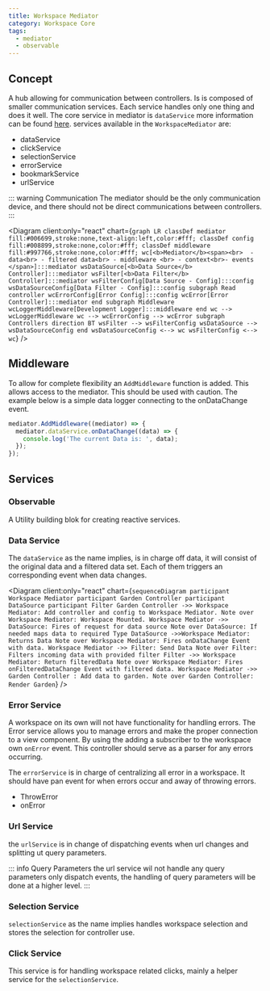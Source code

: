 ---
title: Workspace Mediator
category: Workspace Core
tags:
  - mediator
  - observable
---


## Concept

A hub allowing for communication between controllers. Is is composed of smaller communication services. Each service handles only one thing and does it well. The core service in mediator is `dataService` more information can be found [here]("/services/#data-service").
services available in the `WorkspaceMediator` are:

- dataService
- clickService
- selectionService
- errorService
- bookmarkService
- urlService

::: warning Communication
The mediator should be the only communication device, and there should not be direct communications between controllers.
:::

<Diagram
  client:only="react"
  chart={`graph LR
    classDef mediator fill:#006699,stroke:none,text-align:left,color:#fff;
    classDef config fill:#008899,stroke:none,color:#fff;
    classDef middleware fill:#997766,stroke:none,color:#fff;
    wc[<b>Mediator</b><span><br>  - data<br> - filtered data<br> - middleware <br> - context<br>- events </span>]:::mediator
    wsDataSource[<b>Data Source</b> Controller]:::mediator
    wsFilter[<b>Data Filter</b> Controller]:::mediator
    wsFilterConfig[Data Source - Config]:::config
    wsDataSourceConfig[Data Filter - Config]:::config
    subgraph Read controller
        wcErrorConfig[Error Config]:::config
        wcError[Error Controller]:::mediator
    end
    subgraph Middleware
        wcLoggerMiddleware[Development Logger]:::middleware
    end
    wc --> wcLoggerMiddleware
    wc --> wcErrorConfig --> wcError
    subgraph Controllers
        direction BT
        wsFilter --> wsFilterConfig
        wsDataSource --> wsDataSourceConfig
    end
    wsDataSourceConfig <--> wc
    wsFilterConfig <--> wc`}
/>

## Middleware

To allow for complete flexibility an `AddMiddleware` function is added. This allows access to the mediator. This should be used with caution.
The example below is a simple data logger connecting to the onDataChange event.

```ts
mediator.AddMiddleware((mediator) => {
  mediator.dataService.onDataChange((data) => {
    console.log('The current Data is: ', data);
  });
});
```

## Services

### Observable

A Utility building blok for creating reactive services.

### Data Service

The `dataService` as the name implies, is in charge off data, it will consist of the original data and a filtered data set. Each of them triggers an corresponding event when data changes.

<Diagram
  client:only="react"
  chart={`sequenceDiagram
    participant Workspace Mediator
    participant Garden Controller
    participant DataSource
    participant Filter
    Garden Controller ->> Workspace Mediator: Add controller and config to Workspace Mediator.
    Note over Workspace Mediator: Workspace Mounted.
    Workspace Mediator ->> DataSource: Fires of request for data source
    Note over DataSource: If needed maps data to required Type
    DataSource ->>Workspace Mediator: Returns Data
    Note over Workspace Mediator: Fires onDataChange Event with data.
    Workspace Mediator ->> Filter: Send Data
    Note over Filter: Filters incoming data with provided filter
    Filter ->> Workspace Mediator: Return filteredData
    Note over Workspace Mediator: Fires onFilteredDataChange Event with filtered data.
    Workspace Mediator ->> Garden Controller : Add data to garden.
    Note over Garden Controller: Render Garden`}
/>

### Error Service

A workspace on its own will not have functionality for handling errors. The Error service allows you to manage errors and make the proper connection to a view component. By using the adding a subscriber to the workspace own `onError` event. This controller should serve as a parser for any errors occurring.

The `errorService` is in charge of centralizing all error in a workspace. It should have pan event for when errors occur and away of throwing errors.

- ThrowError
- onError

### Url Service

the `urlService` is in change of dispatching events when url changes and splitting ut query parameters.

::: info Query Parameters
the url service wil not handle any query parameters only dispatch events, the handling of query parameters will be done at a higher level.
:::

### Selection Service

`selectionService` as the name implies handles workspace selection and stores the selection for controller use.

### Click Service

This service is for handling workspace related clicks, mainly a helper service for the `selectionService`.
